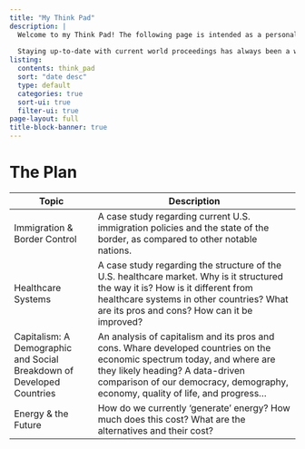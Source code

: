 ```yaml
---
title: "My Think Pad"
description: |
  Welcome to my Think Pad! The following page is intended as a personal drawing board to organize my thoughts about current events, the economy, politics, financial markets, and their impact on the current and future states of the world.
  
  Staying up-to-date with current world proceedings has always been a weakness of mine. As such, this will likely be a useful exercise for me - I hope to release my thoughts each month.
listing:
  contents: think_pad
  sort: "date desc"
  type: default
  categories: true
  sort-ui: true
  filter-ui: true
page-layout: full
title-block-banner: true
---
```


# The Plan

| Topic                                                                 | Description                                                                                                                                                                                                                                    |
|---------------------|---------------------------------------------------|
| Immigration & Border Control                                          | A case study regarding current U.S. immigration policies and the state of the border, as compared to other notable nations.                                                                                                                    |
| Healthcare Systems                                                    | A case study regarding the structure of the U.S. healthcare market. Why is it structured the way it is? How is it different from healthcare systems in other countries? What are its pros and cons? How can it be improved?                    |
| Capitalism: A Demographic and Social Breakdown of Developed Countries | An analysis of capitalism and its pros and cons. Whare developed countries on the economic spectrum today, and where are they likely heading? A data-driven comparison of our democracy, demography, economy, quality of life, and progress... |
| Energy & the Future                                                   | How do we currently 'generate' energy? How much does this cost? What are the alternatives and their cost?                                                                                                                                      |

## <br>